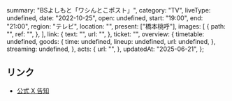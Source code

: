   summary: "BSよしもと「ワシんとこポスト」",
  category: "TV",
  liveType: undefined,
  date: "2022-10-25",
  open: undefined,
  start: "19:00",
  end: "21:00",
  region: "テレビ",
  location: "",
  present: ["橋本桃呼"],
  images: [
    {
      path: "",
      ref: "",
    },
  ],
  link: {
    text: "",
    url: "",
  },
  ticket: "",
  overview: {
    timetable: undefined,
    goods: {
      time: undefined,
      lineup: undefined,
      url: undefined,
    },
    streaming: undefined,
  },
  acts: {
    url: "",
  },
  updatedAt: "2025-06-21",
};

## リンク

- [公式 X 告知](https://x.com/takanenofficial/status/1583796233977532418)
